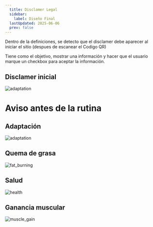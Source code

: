 ```yaml
---
  title: Disclamer Legal
  sidebar:
    label: Diseño Final
  lastUpdated: 2025-06-06
  prev: false
---
```


Dentro de la definiciones, se detecto que el disclamer debe aparecer
al iniciar el sitio (despues de escanear el Codigo QR)

Tiene como el objetivo, mostrar una información y hacer que el usuario marque un checkbox para aceptar la información.

## Disclamer inicial
![adaptation](./assets/final/disclamer.png)

# Aviso antes de la rutina

## Adaptación
![adaptation](./assets/final/adaptation.png)
## Quema de grasa
![fat_burning](./assets/final/fat_burning.png)
## Salud
![health](./assets/final/health.png)
## Ganancia muscular
![muscle_gain](./assets/final/muscle_gain.png)
